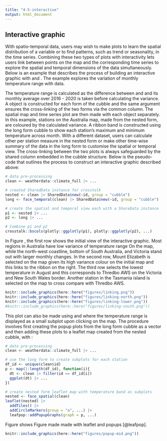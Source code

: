 ```yaml
---
title: "4-5-interactive"
output: html_document
---
```


## Interactive graphic

With spatio-temporal data, users may wish to make plots to learn the spatial distribution of a variable or to find patterns, such as trend or seasonality, in the time series. Combining these two types of plots with interactivity lets users link between points on the map and the corresponding time series to explore the spatial and temporal dimensions of the data simultaneously. Below is an example that describes the process of building an interactive graphic with \pkg{cubble} and \pkg{crosstalk}. The example explores the variation of monthly temperature range with \code{weatherdata::climate_full} data. 

The temperature range is calculated as the difference between \code{tmax} and \code{tmin} and its monthly average over 2016 - 2020 is taken before calculating the variance. A \code{SharedData} object is constructed for each form of the cubble and the same \code{group} argument ensures the cross-linking of the two forms via the common \code{id} column. The spatial map and time series plot are then made with each \code{SharedData} object separately. In this example, stations on the Australia map, made from the nested form, are coloured by the calculated variance. A ribbon band is constructed using the long form cubble to show each station's  maximum and minimum temperature across month. With a different dataset, users can calculate other per station measure in the nested form or make other time-wise summary of the data in the long form to customise the spatial or temporal view. The cross-linking between the two plots is always safeguarded by the shared \code{id} column embedded in the cubble structure. Below is the pseudo-code that outlines the process to construct an interactive graphic described above:

``` r
# data pre-processing
clean <- weatherdata::climate_full |> ...

# created SharedData instance for crosstalk
nested <- clean |> SharedData$new(~id, group = "cubble")
long <- face_temporal(clean) |> SharedData$new(~id, group = "cubble")

# create the spatial and temporal view each with a ShareData instance
p1 <- nested |> ...
p2 <- long |> ...

# Combine p1 and p2
crosstalk::bscols(plotly::ggplotly(p1), plotly::ggplotly(p2), ...)

```

In Figure \ref{fig:interactive-linking}, the first row shows the initial view of the interactive graphic. Most regions in Australia have low variance of temperature range On the map, while the north-west coastline, bottom of South Australia, and Victoria stand out with larger monthly changes. In the second row, Mount Elizabeth is selected on the map given its high variance colour on the initial map and this links to the ribbon on the right. The third row selects the lowest temperature in August and this corresponds to Thredbo AWS on the Victoria and New South Wales border. Another station in the Tasmania island is selected on the map to cross compare with Thredbo AWS.

```r
knitr::include_graphics(here::here("figures/linking.png"))
knitr::include_graphics(here::here("figures/linking-north.png"))
knitr::include_graphics(here::here("figures/linking-lower.png"))
#knitr::include_graphics(here::here("figures/linking-south.png"))
```

This plot can also be made using \pkg{cubble} and \pkg{leaflet} where the temperature range is displayed as a small subplot upon clicking on the map. The procedure involves first creating the popup plots from the long form cubble as a vector and then adding these plots to a leaflet map created from the nested cubble, with \code{leafpop::addPopupGraphs()}:

``` r
# data pre-processing
clean <- weatherdata::climate_full |> ...

# use the long form to create subplots for each station
df_id <- unique(clean$id)
p <- map(1:length(df_id), function(i){
  dt <- clean |> filter(id == df_id[i])
  ggplot(dt) |> ...
})

# create nested form leaflet map with temperature band as subplots
nested <- face_spatial(clean)
leaflet(nested) |>
  addTiles() |>
  addCircleMarkers(group = "a", ...) |>
  leafpop::addPopupGraphs(graph = p, ...)

```

Figure \ref{fig:interactive-popup} shows Figure \ref{fig:interactive-linking} made made with leaflet and popups [@leafpop]. 

```r
knitr::include_graphics(here::here("figures/popup-mid.png")) 
```


